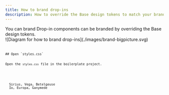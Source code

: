 ```yaml
---
title: How to brand drop-ins
description: How to override the Base design tokens to match your brand.
---
```



<Summary>
  You can brand Drop-in components can be branded by overriding the Base design tokens.
</Summary>

<BigPicture caption="This is the caption that can be long in order to explain the graphic.">
  ![Diagram for how to brand drop-ins](./images/brand-bigpicture.svg)
</BigPicture>


<Code code={colorJson} lang="json" title={fileName} mark={highlights} />
<Code code={colorJson} lang="json" title="colors.json" />

<Steps>
## Open `styles.css`

Open the `styles.css` file in the boilerplate project.

</Steps>

<Tabs>
  <TabItem label="Stars">Sirius, Vega, Betelgeuse</TabItem>
  <TabItem label="Moons">Io, Europa, Ganymede</TabItem>
</Tabs>

